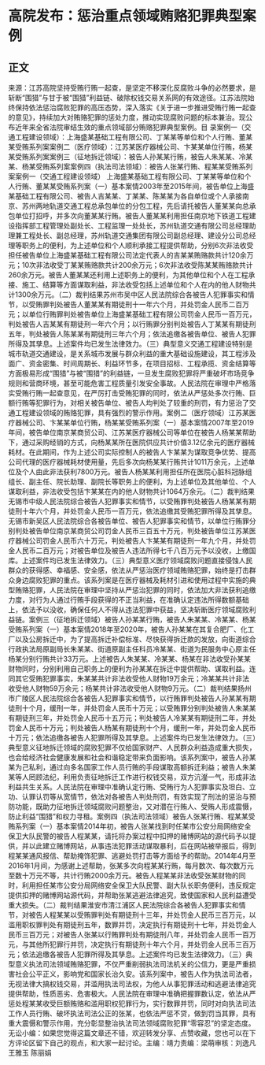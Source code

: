 # 高院发布：惩治重点领域贿赂犯罪典型案例
## 正文
来源：江苏高院坚持受贿行贿一起查，是坚定不移深化反腐败斗争的必然要求，是斩断“围猎”与甘于被“围猎”利益链、破除权钱交易关系网的有效途径。江苏法院始终保持依法惩治腐败犯罪的高压态势，深入落实《关于进一步推进受贿行贿一起查的意见》，持续加大对贿赂犯罪的惩处力度，推动实现腐败问题的标本兼治。现公布近年来全省法院审结生效的重点领域部分贿赂犯罪典型案例。目  录案例一（交通工程建设领域）：上海盛某基础工程有限公司、丁某某等单位和个人行贿、董某某受贿系列案案例二（医疗领域）：江苏某医疗器械公司、卞某某单位行贿，杨某某受贿系列案案例三（征地拆迁领域）：被告人孙某某行贿，被告人朱某某、冷某某、杨某受贿系列案案例四（执法司法领域）：被告人张某行贿、程某某受贿系列案案例一（交通工程建设领域） 上海盛某基础工程有限公司、丁某某等单位和个人行贿、董某某受贿系列案（一）基本案情2003年至2015年间，被告单位上海盛某基础工程有限公司、被告人吉某某、丁某某、陈某某为各自单位或个人承接南京、苏州两地轨道交通工程总承包单位的分包工程，先后请托被告人董某某向总承包单位打招呼，并多次向董某某行贿。被告人董某某利用担任南京地下铁道工程建设指挥部工程管理处副处长、工程监理一处处长，苏州轨道交通有限公司总经理助理兼工程处长、副总经理，苏州轨道交通集团有限公司副总经理、建设分公司总经理等职务上的便利，为上述单位和个人顺利承接工程提供帮助，分别6次非法收受担任被告单位上海盛某基础工程有限公司法定代表人的吉某某贿赂款共计120余万元；10次非法收受丁某某贿赂款共计200余万元；6次非法收受陈某某贿赂款共计260余万元。被告人董某某还利用上述职务上的便利，为其他单位和个人在工程承接、施工、结算等方面谋取利益，非法收受包括上述单位和个人在内的他人财物共计1300余万元。（二）裁判结果苏州市吴中区人民法院综合各被告人犯罪事实和情节，以受贿罪判处被告人董某某有期徒刑十一年六个月，并处罚金人民币二百万元；以单位行贿罪判处被告单位上海盛某基础工程有限公司罚金人民币一百万元，判处被告人吉某某有期徒刑一年六个月；以行贿罪分别判处被告人丁某某有期徒刑五年，判处被告人陈某某有期徒刑三年六个月；依法追缴各被告单位、被告人犯罪所得及其孳息。上述案件均已发生法律效力。（三）典型意义交通工程建设特别是城市轨道交通建设，是关系城市发展与群众利益的重大基础设施建设，其工程涉及面广、资金密集、时间周期长、利益环节多，在项目招标、工程承揽、资金结算等方面极易形成“围猎”与被“围猎”的利益链，一旦发生腐败犯罪将严重破坏市场竞争规则和营商环境，甚至可能危害工程质量引发安全事故。人民法院在审理中严格落实受贿行贿一起查意见，在严厉打击受贿犯罪的同时，依法从严惩处多次行贿、巨额行贿等犯罪行为，对相关被告单位、被告人均判处了较重的刑罚，有力惩治了交通工程建设领域的贿赂犯罪，具有强烈的警示作用。案例二（医疗领域）江苏某医疗器械公司、卞某某单位行贿，杨某某受贿系列案（一）基本案情2007年至2019年间，被告单位南京某商贸公司、江苏某医疗器械公司等单位在被告人杨某某帮助下，通过采购经销的方式，向杨某某所在医院供应共计价值3.12亿余元的医疗器械耗材。在此期间，作为上述公司实际控制人的被告人卞某某为谋取竞争优势、提高公司代理的医疗器械耗材使用量，先后多次向杨某某行贿共计1011万余元，上述单位及个人由此非法获利7800万元。被告人杨某某利用担任所在医院心脏科冠脉组组长、副主任、院长助理、副院长等职务上的便利，为上述单位及其他单位、个人谋取利益，非法收受包括卞某某在内的他人财物共计1064万余元。（二）裁判结果无锡市中级人民法院综合被告人犯罪事实和情节，以受贿罪判处被告人杨某某有期徒刑十年六个月，并处罚金人民币一百万元，依法追缴其受贿犯罪所得及其孳息。无锡市新吴区人民法院综合各被告单位、被告人犯罪事实和情节，以单位行贿罪分别判处被告单位南京某商贸公司罚金人民币三百五十万元，判处被告单位江苏某医疗器械公司罚金人民币六十万元，判处被告人卞某某有期徒刑一年九个月，并处罚金人民币二百万元；对被告单位及被告人违法所得七千八百万元予以没收，上缴国库。上述案件均已发生法律效力。（三）典型意义医疗领域腐败问题直接侵蚀人民群众的获得感、幸福感、安全感，依法从严惩治医疗领域贿赂犯罪，始终是打击群众身边腐败犯罪的重点。该系列案是在医疗器械及耗材引进和使用过程中实施的典型贿赂犯罪，人民法院在审理中坚持从严惩治犯罪的同时，依法加大非法获利追缴力度，对行为人通过行贿手段获得的不正当利益，在准确认定违法所得数额基础上，依法予以没收，确保任何人不得从违法犯罪中获益，坚决斩断医疗领域腐败利益链。案例三（征地拆迁领域）被告人孙某某行贿，被告人朱某某、冷某某、杨某受贿系列案（一）基本案情2018年至2020年，被告人孙某某在其复合肥厂、化工厂以及公房拆迁中，为了提高拆迁补偿标准、尽快获得拆迁款的发放，向街道综合行政执法局原副局长朱某某、街道原副主任科员冷某某、街道为民服务中心原主任杨某分别行贿共计33万元。上述被告人朱某某、冷某某、杨某在非法收受孙某某财物同时，分别利用自己职务上的便利为孙某某在拆迁中提供帮助、谋取利益。连同其它受贿犯罪事实，朱某某共计非法收受他人财物19万余元；冷某某共计非法收受他人财物59万余元；杨某共计非法收受他人财物9万元。（二）裁判结果扬州市广陵区人民法院综合各被告人犯罪事实和情节，以行贿罪判处被告人孙某某有期徒刑十个月，缓刑一年，并处罚金人民币十万元；以受贿罪分别判处被告人朱某某有期徒刑三年，并处罚金人民币十五万元；判处被告人冷某某有期徒刑二年，并处罚金人民币十万元；判处被告人杨某有期徒刑十个月，缓刑一年，并处罚金人民币十万元；依法追缴各被告人犯罪所得及其孳息。上述案件均已发生法律效力。（三）典型意义征地拆迁领域的腐败犯罪不仅给国家财产、人民群众利益造成重大损失，也会给经济社会健康发展和社会和谐稳定带来负面影响。该系列案中，被告人孙某某为己私利，通过向多名国家工作人员行贿的手段谋取高额拆迁利益；被告人朱某某等人罔顾法纪，利用负责征地拆迁工作进行权钱交易，双方沆瀣一气，形成非法利益共生关系。人民法院在审理中准确认定行贿、受贿行为人犯罪事实及坦白、立功、认罪认罚等从宽情节，依法对各被告人判处刑罚，有效实现了刑法的惩治与预防功能，既助力征地拆迁领域腐败问题整治，又对潜在行贿人、受贿人形成震慑，防止利益“围猎”和权力寻租。案例四（执法司法领域）被告人张某行贿、程某某受贿系列案（一）基本案情2014年初，被告人张某找到时任某市公安分局网络安全保卫大队民警的被告人程某某，请托将办案过程中扣押的赌博网站的源代码予以提供，并以此建立赌博网站，从事违法犯罪活动谋取暴利，后在网站被举报后，得到程某某通风报信、帮助掩饰犯罪、逃避处罚打击等方面给予的帮助。2014年4月至2016年1月间，为感谢上述帮助，张某多次向程某某行贿，每月数次、每次数万元至数十万元不等，共计行贿2000余万元。被告人程某某非法收受张某财物的同时，利用担任某市公安分局网络安全保卫大队民警、副大队长职务便利，违反规定提供扣押的赌博网站源代码，并帮助张某逃避法律追究，致使国家和人民利益遭受重大损失。（二）裁判结果淮安市清江浦区人民法院综合各被告人犯罪事实和情节，对被告人程某某以受贿罪判处有期徒刑十三年，并处罚金人民币三百万元，以滥用职权罪判处有期徒刑五年，数罪并罚，决定执行有期徒刑十七年，并处罚金人民币三百万元；对被告人张某以行贿罪判处有期徒刑八年，并处罚金人民币一百万元，与其他所犯罪行并罚，决定执行有期徒刑十年六个月，并处罚金人民币三百万元；依法追缴各被告人犯罪所得及其孳息。上述案件均已发生法律效力。（三）典型意义执法司法领域贿赂犯罪，不仅严重削弱执法司法机关的公信力，更是严重损害社会公平正义，影响党和国家长治久安。该系列案中，被告人作为执法司法者，无视法律大搞权钱交易，并滥用执法司法权，为他人从事犯罪活动和逃避法律追究提供帮助，性质恶劣、危害极大。人民法院在审理中准确把握罪数认定，依法从严惩处程某某收受巨额贿赂和滥用职权犯罪行为，实行数罪并罚，同时对向执法司法工作人员行贿、破坏执法司法公正的张某，也依法严惩不贷，做到罚当其罪，具有重大震慑和警示作用，充分彰显整治执法司法领域腐败犯罪“零容忍”的坚定态度。无讼小编：如果您觉得这篇文章还不错，欢迎转发分享、点赞收藏，您也可以在下方评论区留下自己的观点，和大家一起讨论。主编：靖力责编：梁萌审核：刘逸凡 王雅玉 陈丽娟